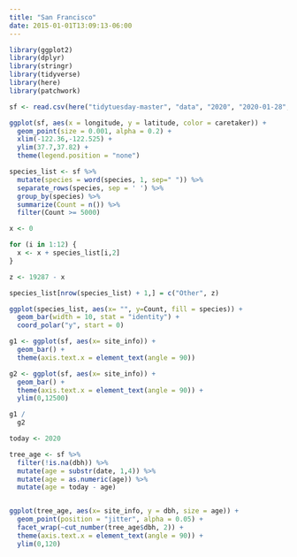 ```yaml
---
title: "San Francisco"
date: 2015-01-01T13:09:13-06:00
---
```


```r
library(ggplot2)
library(dplyr)
library(stringr)
library(tidyverse)
library(here)
library(patchwork)
```

```r
sf <- read.csv(here("tidytuesday-master", "data", "2020", "2020-01-28", "sf_trees.csv"))
```

```r
ggplot(sf, aes(x = longitude, y = latitude, color = caretaker)) +
  geom_point(size = 0.001, alpha = 0.2) +
  xlim(-122.36,-122.525) + 
  ylim(37.7,37.82) +
  theme(legend.position = "none")
```

```r

species_list <- sf %>%
  mutate(species = word(species, 1, sep=" ")) %>%
  separate_rows(species, sep = ' ') %>%
  group_by(species) %>%
  summarize(Count = n()) %>%
  filter(Count >= 5000)

x <- 0

for (i in 1:12) {
  x <- x + species_list[i,2]
}

z <- 19287 - x

species_list[nrow(species_list) + 1,] = c("Other", z)

ggplot(species_list, aes(x= "", y=Count, fill = species)) +
  geom_bar(width = 10, stat = "identity") +
  coord_polar("y", start = 0)   

```

```r
g1 <- ggplot(sf, aes(x= site_info)) +
  geom_bar() +
  theme(axis.text.x = element_text(angle = 90))

g2 <- ggplot(sf, aes(x= site_info)) +
  geom_bar() +
  theme(axis.text.x = element_text(angle = 90)) + 
  ylim(0,12500)

g1 /
  g2

```

```r
today <- 2020

tree_age <- sf %>%
  filter(!is.na(dbh)) %>%
  mutate(age = substr(date, 1,4)) %>%
  mutate(age = as.numeric(age)) %>%
  mutate(age = today - age) 


ggplot(tree_age, aes(x= site_info, y = dbh, size = age)) +
  geom_point(position = "jitter", alpha = 0.05) +
  facet_wrap(~cut_number(tree_age$dbh, 2)) +
  theme(axis.text.x = element_text(angle = 90)) +
  ylim(0,120)  

```

